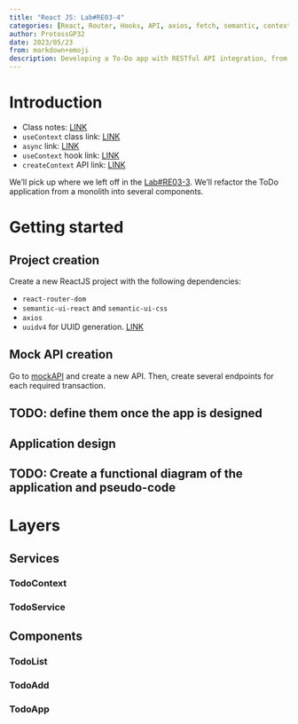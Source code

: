 ```yaml
---
title: "React JS: Lab#RE03-4"
categories: [React, Router, Hooks, API, axios, fetch, semantic, context, provider]
author: ProtossGP32
date: 2023/05/23
from: markdown+emoji
description: Developing a To-Do app with RESTful API integration, from monolith to several components and domains
---
```

# Introduction

- Class notes: [LINK](https://albertprofe.dev/reactjs/rjslab3-4.html)
- `useContext` class link: [LINK](https://albertprofe.dev/reactjs/reactjs-hook-context.html)
- `async` link: [LINK](https://albertprofe.dev/reactjs/reactjs-app-async.html)
- `useContext` hook link: [LINK](https://react.dev/reference/react/useContext)
- `createContext` API link: [LINK](https://react.dev/reference/react/createContext)

We'll pick up where we left off in the [Lab#RE03-3](./06-lab-re03-3.qmd). We'll refactor the ToDo application from a monolith into several components.

# Getting started
## Project creation
Create a new ReactJS project with the following dependencies:

- `react-router-dom`
- `semantic-ui-react` and `semantic-ui-css`
- `axios`
- `uuidv4` for UUID generation. [LINK](https://www.npmjs.com/package/uuidv4)

## Mock API creation
Go to [mockAPI](https://mockapi.io) and create a new API. Then, create several endpoints for each required transaction.

:::{.callout-warning}
## TODO: define them once the app is designed
:::

## Application design

:::{.callout-warning}
## TODO: Create a functional diagram of the application and pseudo-code
:::

# Layers
## Services
### TodoContext
### TodoService

## Components
### TodoList
### TodoAdd
### TodoApp